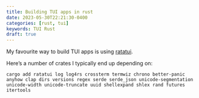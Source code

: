 ```yaml
---
title: Building TUI apps in rust
date: 2023-05-30T22:21:30-0400
categories: [rust, tui]
keywords: TUI Rust
draft: true
---
```


My favourite way to build TUI apps is using [ratatui](https://github.com/tui-rs-revival/ratatui).

Here's a number of crates I typically end up depending on:

```
cargo add ratatui log log4rs crossterm termwiz chrono better-panic anyhow clap dirs versions regex serde serde_json unicode-segmentation unicode-width unicode-truncate uuid shellexpand shlex rand futures itertools
```
